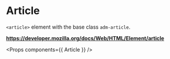 <!-- Packages -->

<!-- Components -->

<!-- Metadata -->
<Meta title='Molecules/Article' component={Article} />  

# Article

`<article>` element with the base class `adm-article`.

**https://developer.mozilla.org/docs/Web/HTML/Element/article**

<Props components={{ Article }} />